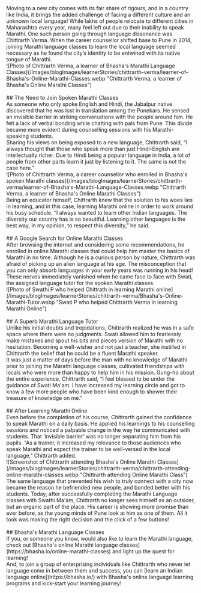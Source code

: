 
<Navbar/>
<BlogTitleBlock 
    title="Why a Career Counsellor from Jabalpur decided to join Online Marathi Language Classes" 
    blogURL="chittrarth-verma-career-counsellor-marathi-language-classes" 
    date="20 June 2024"
    time="5" 
    metaDetails="How Online Marathi Language Classes helped Chittrarth, a Career Counsellor from Jabalpur connect with his audience in Pune by learning Marathi online" 
    subCategory="Learner Stories"
    category= "Marathi" 
    metaTitle="Career Counsellor from MP Joins Marathi Language Classes!"
    publishDate="2024-06-20"
    modifiedDate="2024-06-20"
    imageURL="/Images/blogImages/learnerStories/chittrarth-verma/learner-of-Bhasha's-Online-Marathi-Classes.webp"
    keywords="Marathi Language Classes, Spoken Marathi Classes, Online Marathi Classes, Learning Marathi Online"
/>

<div>
Moving to a new city comes with its fair share of rigours, and in a country like India, it brings the added challenge of facing a different culture and an unknown local language! While lakhs of people relocate to different cities in Maharashtra every year, many feel left out due to their inability to speak Marathi. One such person going through language dissonance was Chittrarth Verma. When the career counsellor shifted base to Pune in 2014, joining Marathi language classes to learn the local language seemed necessary as he found the city’s identity to be entwined with its native tongue of Marathi.
<br/>
![Photo of Chittrarth Verma, a learner of Bhasha's Marathi Language Classes](/Images/blogImages/learnerStories/chittrarth-verma/learner-of-Bhasha's-Online-Marathi-Classes.webp "Chittrarth Verma, a learner of Bhasha's Online Marathi Classes")
<Toc/>
<br/>
<br/>
## The Need to Join Spoken Marathi Classes
<br/>
As someone who only spoke English and Hindi, the Jabalpur native discovered that he was lost in translation among the Punekars. He sensed an invisible barrier in striking conversations with the people around him. He felt a lack of verbal bonding while chatting with pals from Pune. This divide became more evident during counselling sessions with his Marathi-speaking students.
<br/>
Sharing his views on being exposed to a new language, Chittrarth said, “I always thought that those who speak more than just Hindi-English are intellectually richer. Due to Hindi being a popular language in India, a lot of people from other parts learn it just by listening to it. The same is not the case here.”
<br/>
![Photo of Chittrarth Verma, a career counsellor who enrolled in Bhasha's spoken Marathi classes](/Images/blogImages/learnerStories/chittrarth-verma/learner-of-Bhasha's-Marathi-Language-Classes.webp "Chittrarth Verma, a learner of Bhasha's Online Marathi Classes")
<br/>
Being an educator himself, Chittrarth knew that the solution to his woes lies in learning, and in this case, learning Marathi online in order to work around his busy schedule. “I always wanted to learn other Indian languages. The diversity our country has is so beautiful. Learning other languages is the best way, in my opinion, to respect this diversity,” he said.
<br/>
<br/>
## A Google Search for Online Marathi Classes
<br/>
After browsing the internet and considering some recommendations, he enrolled in online Marathi classes that could help him master the basics of Marathi in no time. Although he is a curious person by nature, Chittrarth was afraid of picking up an alien language at his age. The misconception that you can only absorb languages in your early years was running in his head! These nerves immediately vanished when he came face to face with Swati, the assigned language tutor for the spoken Marathi classes.
<br/>
![Photo of Swathi P who helped Chittrath in learning Marathi online](/Images/blogImages/learnerStories/chittrarth-verma/Bhasha's-Online-Marathi-Tutor.webp "Swati P who helped Chittrarth Verma in learning Marathi Online")
<br/>
<br/>
## A Superb Marathi Language Tutor
<br/>
Unlike his initial doubts and trepidations, Chittrarth realized he was in a safe space where there were no judgments. Swati allowed him to fearlessly make mistakes and spout his bits and pieces version of Marathi with no hesitation. Becoming a well-wisher and not just a teacher, she instilled in Chittrarth the belief that he could be a fluent Marathi speaker.
<br/>
It was just a matter of days before the man with no knowledge of Marathi prior to joining the Marathi language classes, cultivated friendships with locals who were more than happy to help him in his mission. Gung-ho about the entire experience, Chittrarth said, “I feel blessed to be under the guidance of Swati Ma'am. I have increased my learning circle and got to know a few more people who have been kind enough to shower their treasure of knowledge on me.”
<br/>
<br/>
## After Learning Marathi Online
<br/>
Even before the completion of his course, Chittrarth gained the confidence to speak Marathi on a daily basis. He applied his learnings to his counselling sessions and noticed a palpable change in the way he communicated with students. That ‘invisible barrier’ was no longer separating him from his pupils. “As a trainer, it increased my relevance to those audiences who speak Marathi and expect the trainer to be well-versed in the local language," Chittrarth added.
<br/>
![Screenshot of Chittrarth attending Bhasha's Online Marathi Classes](/Images/blogImages/learnerStories/chittrarth-verma/chittrarth-attending-online-marathi-classes.webp "Chittrarth attending Online Marathi Class")
<br/>
The same language that prevented his wish to truly connect with a city now became the reason he befriended new people, and bonded better with his students. Today, after successfully completing the Marathi Language classes with Swathi Ma'am, Chittrarth no longer sees himself as an outsider, but an organic part of the place. His career is showing more promise than ever before, as the young minds of Pune look at him as one of them. All it took was making the right decision and the click of a few buttons!
<br/>
<br/>
## Bhasha's Marathi Language Classes
<br/>
If you, or someone you know, would also like to learn the Marathi language, check out [Bhasha's online Marathi language classes](https://bhasha.io/online-marathi-classes) and light up the quest for learning!
<br/>
And, to join a group of enterprising individuals like Chittrarth who never let language come in between them and success, you can [learn an Indian language online](https://bhasha.io/) with Bhasha's online language learning programs and kick-start your learning journey!
<br/>
<br/>
</div>
<OtherArticles filename = "chittrarth-verma-career-counsellor-marathi-language-classes"/>

<FooterNew />